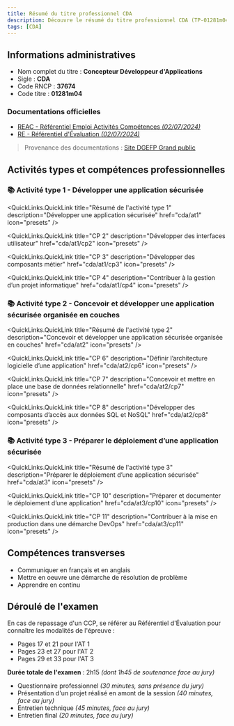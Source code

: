 ```yaml
---
title: Résumé du titre professionnel CDA
description: Découvre le résumé du titre professionnel CDA (TP-01281m04), qui te permettra de te préparer au mieux à l'examen !
tags: [CDA]
---
```



## Informations administratives

- Nom complet du titre : **Concepteur Développeur d'Applications**
- Sigle : **CDA**
- Code RNCP : **37674**
- Code titre : **01281m04**

### Documentations officielles

- [REAC - Référentiel Emploi Activités Compétences _(02/07/2024)_](/downloads/cda/REAC_CDA_V04_02072024.pdf)
- [RE - Référentiel d'Évaluation _(02/07/2024)_](/downloads/cda/REV2_CDA_V04_02072024.pdf)

> Provenance des documentations : [Site DGEFP Grand public](https://www.banque.di.afpa.fr/EspaceEmployeursCandidatsActeurs/titre-professionnel/01281m04)

## Activités types et compétences professionnelles

### 📚 Activité type 1 - Développer une application sécurisée

<QuickLinks.QuickLink
  title="Résumé de l'activité type 1"
  description="Développer une application sécurisée"
  href="cda/at1"
  icon="presets"
/>

<QuickLinks>
  <QuickLinks.QuickLink
    title="CP 1"
    description="Installer et configurer son environnement de travail en fonction du projet"
    href="cda/at1/cp1"
    icon="presets"
  />

  <QuickLinks.QuickLink
    title="CP 2"
    description="Développer des interfaces utilisateur"
    href="cda/at1/cp2"
    icon="presets"
  />

  <QuickLinks.QuickLink
    title="CP 3"
    description="Développer des composants métier"
    href="cda/at1/cp3"
    icon="presets"
  />

  <QuickLinks.QuickLink
    title="CP 4"
    description="Contribuer à la gestion d’un projet informatique"
    href="cda/at1/cp4"
    icon="presets"
  />
</QuickLinks>

### 📚 Activité type 2 - Concevoir et développer une application sécurisée organisée en couches

<QuickLinks.QuickLink
  title="Résumé de l'activité type 2"
  description="Concevoir et développer une application sécurisée organisée en couches"
  href="cda/at2"
  icon="presets"
/>

<QuickLinks>
  <QuickLinks.QuickLink
    title="CP 5"
    description="Analyser les besoins et maquetter une application"
    href="cda/at2/cp5"
    icon="presets"
  />

  <QuickLinks.QuickLink
    title="CP 6"
    description="Définir l’architecture logicielle d’une application"
    href="cda/at2/cp6"
    icon="presets"
  />

  <QuickLinks.QuickLink
    title="CP 7"
    description="Concevoir et mettre en place une base de données relationnelle"
    href="cda/at2/cp7"
    icon="presets"
  />

  <QuickLinks.QuickLink
    title="CP 8"
    description="Développer des composants d’accès aux données SQL et NoSQL"
    href="cda/at2/cp8"
    icon="presets"
  />
</QuickLinks>

### 📚 Activité type 3 - Préparer le déploiement d’une application sécurisée

<QuickLinks.QuickLink
  title="Résumé de l'activité type 3"
  description="Préparer le déploiement d’une application sécurisée"
  href="cda/at3"
  icon="presets"
/>

<QuickLinks>
  <QuickLinks.QuickLink
    title="CP 9"
    description="Préparer et exécuter les plans de tests d’une application"
    href="cda/at3/cp9"
    icon="presets"
  />

  <QuickLinks.QuickLink
    title="CP 10"
    description="Préparer et documenter le déploiement d’une application"
    href="cda/at3/cp10"
    icon="presets"
  />

  <QuickLinks.QuickLink
    title="CP 11"
    description="Contribuer à la mise en production dans une démarche DevOps"
    href="cda/at3/cp11"
    icon="presets"
  />
</QuickLinks>

## Compétences transverses

- Communiquer en français et en anglais
- Mettre en oeuvre une démarche de résolution de problème
- Apprendre en continu

## Déroulé de l'examen

<Callout type="note" title="Déroulé relatif au passage de l'épreuve dans sa globalité">
  En cas de repassage d'un CCP, se référer au Référentiel d'Évaluation pour connaître les modalités de l'épreuve :

  - Pages 17 et 21 pour l'AT 1
  - Pages 23 et 27 pour l'AT 2
  - Pages 29 et 33 pour l'AT 3
</Callout>

**Durée totale de l'examen** : 2h15 _(dont 1h45 de soutenance face au jury)_

- Questionnaire professionnel _(30 minutes, sans présence du jury)_
- Présentation d'un projet réalisé en amont de la session _(40 minutes, face au jury)_
- Entretien technique _(45 minutes, face au jury)_
- Entretien final _(20 minutes, face au jury)_
